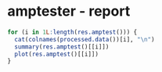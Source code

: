 amptester - report
========================================================

```r
for (i in 1L:length(res.amptest())) {
  cat(colnames(processed.data())[i], "\n")
  summary(res.amptest()[[i]])
  plot(res.amptest()[[i]])
}
```